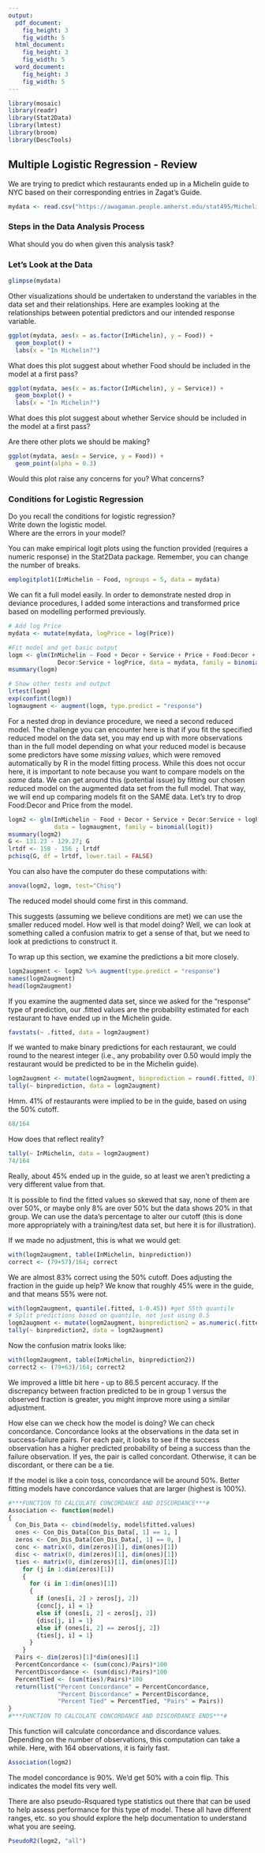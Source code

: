 ```yaml
---
output:
  pdf_document:
    fig_height: 3
    fig_width: 5
  html_document:
    fig_height: 3
    fig_width: 5
  word_document:
    fig_height: 3
    fig_width: 5
---
```



```r
library(mosaic)
library(readr)
library(Stat2Data)
library(lmtest)
library(broom)
library(DescTools)
```

## Multiple Logistic Regression - Review

We are trying to predict which restaurants ended up in a Michelin guide to NYC based on their corresponding entries in Zagat's Guide. 

```r
mydata <- read.csv("https://awagaman.people.amherst.edu/stat495/MichelinNY.csv", header = T)
```

### Steps in the Data Analysis Process

What should you do when given this analysis task?



### Let's Look at the Data

```r
glimpse(mydata)
```

Other visualizations should be undertaken to understand the variables in the data set and their relationships. Here are examples looking at the relationships between potential predictors and our intended response variable. 

```r
ggplot(mydata, aes(x = as.factor(InMichelin), y = Food)) +
  geom_boxplot() +
  labs(x = "In Michelin?")

```

What does this plot suggest about whether Food should be included in the model at a first pass?

```r
ggplot(mydata, aes(x = as.factor(InMichelin), y = Service)) +
  geom_boxplot() +
  labs(x = "In Michelin?")
```

What does this plot suggest about whether Service should be included in the model at a first pass?

Are there other plots we should be making?

```r
ggplot(mydata, aes(x = Service, y = Food)) +
  geom_point(alpha = 0.3) 
```

Would this plot raise any concerns for you? What concerns?


### Conditions for Logistic Regression

Do you recall the conditions for logistic regression?   
Write down the logistic model.  
Where are the errors in your model?  

You can make empirical logit plots using the function provided (requires a numeric response) in the Stat2Data package. Remember, you can change the number of breaks. 

```r
emplogitplot1(InMichelin ~ Food, ngroups = 5, data = mydata)
``` 

We can fit a full model easily. In order to demonstrate nested drop in deviance procedures, I added some interactions and transformed price based on modelling performed previously. 

```r
# Add log Price
mydata <- mutate(mydata, logPrice = log(Price))

#Fit model and get basic output
logm <- glm(InMichelin ~ Food + Decor + Service + Price + Food:Decor + 
              Decor:Service + logPrice, data = mydata, family = binomial(logit))
msummary(logm)

# Show other tests and output
lrtest(logm)
exp(confint(logm))
logmaugment <- augment(logm, type.predict = "response")
```

For a nested drop in deviance procedure, we need a second reduced model. The challenge you can encounter here is that if you fit the specified reduced model on the data set, you may end up with more observations than in the full model depending on what your reduced model is because some predictors have some *missing values*, which were removed automatically by R in the model fitting process. While this does not occur here, it is important to note because you want to compare models on the *same* data. We can get around this (potential issue) by fitting our chosen reduced model on the augmented data set from the full model. That way, we will end up comparing models fit on the SAME data. Let's try to drop Food:Decor and Price from the model. 

```r
logm2 <- glm(InMichelin ~ Food + Decor + Service + Decor:Service + logPrice, 
             data = logmaugment, family = binomial(logit))
msummary(logm2)
G <- 131.23 - 129.27; G
lrtdf <- 158 - 156 ; lrtdf
pchisq(G, df = lrtdf, lower.tail = FALSE)
```

You can also have the computer do these computations with:

```r
anova(logm2, logm, test="Chisq")
```

The reduced model should come first in this command. 

This suggests (assuming we believe conditions are met) we can use the smaller reduced model. How well is that model doing? Well, we can look at something called a confusion matrix to get a sense of that, but we need to look at predictions to construct it. 

To wrap up this section, we examine the predictions a bit more closely. 

```r
logm2augment <- logm2 %>% augment(type.predict = "response")
names(logm2augment)
head(logm2augment)
```

If you examine the augmented data set, since we asked for the "response" type of prediction, our .fitted values are the probability estimated for each restaurant to have ended up in the Michelin guide. 

```r
favstats(~ .fitted, data = logm2augment)
```

If we wanted to make binary predictions for each restaurant, we could round to the nearest integer (i.e., any probability over 0.50 would imply the restaurant would be predicted to be in the Michelin guide).

```r
logm2augment <- mutate(logm2augment, binprediction = round(.fitted, 0))
tally(~ binprediction, data = logm2augment)
```

Hmm. 41% of restaurants were implied to be in the guide, based on using the 50% cutoff. 

```r
68/164
```

How does that reflect reality?

```r
tally(~ InMichelin, data = logm2augment)
74/164
```

Really, about 45% ended up in the guide, so at least we aren't predicting a very different value from that.

It is possible to find the fitted values so skewed that say, none of them are over 50%, or maybe only 8% are over 50% but the data shows 20% in that group. We can use the data's percentage to alter our cutoff (this is done more appropriately with a training/test data set, but here it is for illustration). 

If we made no adjustment, this is what we would get:

```r
with(logm2augment, table(InMichelin, binprediction))
correct <- (79+57)/164; correct
```

We are almost 83% correct using the 50% cutoff. Does adjusting the fraction in the guide up help? We know that roughly 45% were in the guide, and that means 55% were not. 

```r
with(logm2augment, quantile(.fitted, 1-0.45)) #get 55th quantile
# Split predictions based on quantile, not just using 0.5
logm2augment <- mutate(logm2augment, binprediction2 = as.numeric(.fitted > 0.4655586))
tally(~ binprediction2, data = logm2augment)
```

Now the confusion matrix looks like:

```r
with(logm2augment, table(InMichelin, binprediction2))
correct2 <- (79+63)/164; correct2
```

We improved a little bit here - up to 86.5 percent accuracy. If the discrepancy between fraction predicted to be in group 1 versus the observed fraction is greater, you might improve more using a similar adjustment.

How else can we check how the model is doing? We can check concordance. Concordance looks at the observations in the data set in success-failure pairs. For each pair, it looks to see if the success observation has a higher predicted probability of being a success than the failure observation. If yes, the pair is called concordant. Otherwise, it can be discordant, or there can be a tie. 

If the model is like a coin toss, concordance will be around 50%. Better fitting models have concordance values that are larger (highest is 100%).

```r
#***FUNCTION TO CALCULATE CONCORDANCE AND DISCORDANCE***#
Association <- function(model)
{
  Con_Dis_Data <- cbind(model$y, model$fitted.values)
  ones <- Con_Dis_Data[Con_Dis_Data[, 1] == 1, ]
  zeros <- Con_Dis_Data[Con_Dis_Data[, 1] == 0, ]
  conc <- matrix(0, dim(zeros)[1], dim(ones)[1])
  disc <- matrix(0, dim(zeros)[1], dim(ones)[1])
  ties <- matrix(0, dim(zeros)[1], dim(ones)[1])
    for (j in 1:dim(zeros)[1])
    {
      for (i in 1:dim(ones)[1])
      {
        if (ones[i, 2] > zeros[j, 2])
        {conc[j, i] = 1}
        else if (ones[i, 2] < zeros[j, 2])
        {disc[j, i] = 1}
        else if (ones[i, 2] == zeros[j, 2])
        {ties[j, i] = 1}
      }
    }
  Pairs <- dim(zeros)[1]*dim(ones)[1]
  PercentConcordance <- (sum(conc)/Pairs)*100
  PercentDiscordance <- (sum(disc)/Pairs)*100
  PercentTied <- (sum(ties)/Pairs)*100
  return(list("Percent Concordance" = PercentConcordance, 
              "Percent Discordance" = PercentDiscordance,
              "Percent Tied" = PercentTied, "Pairs" = Pairs))
}
#***FUNCTION TO CALCULATE CONCORDANCE AND DISCORDANCE ENDS***#
```

This function will calculate concordance and discordance values. Depending on the number of observations, this computation can take a while. Here, with 164 observations, it is fairly fast. 

```r
Association(logm2)
```

The model concordance is 90%. We'd get 50% with a coin flip. This indicates the model fits very well.

There are also pseudo-Rsquared type statistics out there that can be used to help assess performance for this type of model. These all have different ranges, etc. so you should explore the help documentation to understand what you are seeing. 

```r
PseudoR2(logm2, "all")
```



